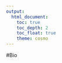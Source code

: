 ```yaml
---
output: 
  html_document:
    toc: true
    toc_depth: 2
    toc_float: true
    theme: cosmo
---
```



#Bio 


